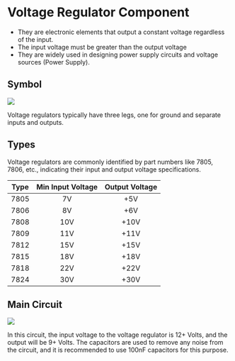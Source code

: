 
# Voltage Regulator Component

- They are electronic elements that output a constant voltage regardless of the input.
- The input voltage must be greater than the output voltage
- They are widely used in designing power supply circuits and voltage sources (Power Supply).

## Symbol

<Image src="/voltage-regulator-symbol.png" caption="Voltage Regulator Symbol" />

Voltage regulators typically have three legs, one for ground and separate inputs and outputs.

## Types

Voltage regulators are commonly identified by part numbers like 7805, 7806, etc., indicating their input and output voltage specifications.

| **Type** | **Min Input Voltage** | **Output Voltage** |
|:--------:|:---------------------:|:------------------:|
|   7805   |           7V          |         +5V        |
|   7806   |           8V          |         +6V        |
|   7808   |          10V          |        +10V        |
|   7809   |          11V          |        +11V        |
|   7812   |          15V          |        +15V        |
|   7815   |          18V          |        +18V        |
|   7818   |          22V          |        +22V        |
|   7824   |          30V          |        +30V        |

## Main Circuit

<Image src="/voltage-regulator-circuit.png" caption="Voltage Regulator Main Circuit" />

In this circuit, the input voltage to the voltage regulator is 12+ Volts, and the output will be 9+ Volts. The capacitors are used to remove any noise from the circuit, and it is recommended to use 100nF capacitors for this purpose.
